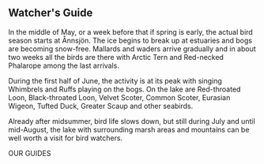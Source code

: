 
## Watcher's Guide

In the middle of May, or a week before that if spring is early, the actual bird season starts at Ånnsjön. The ice begins to break up at estuaries and bogs are becoming snow-free. Mallards and waders arrive gradually and in about two weeks all the birds are there with Arctic Tern and Red-necked Phalarope among the last arrivals.

During the first half of June, the activity is at its peak with singing Whimbrels and Ruffs playing on the bogs. On the lake are Red-throated Loon, Black-throated Loon, Velvet Scoter, Common Scoter, Eurasian Wigeon, Tufted Duck, Greater Scaup and other seabirds.

Already after midsummer, bird life slows down, but still during July and until mid-August, the lake with surrounding marsh areas and mountains can be well worth a visit for bird watchers.

<Divider>OUR GUIDES</Divider>

<GuidesGrid />
